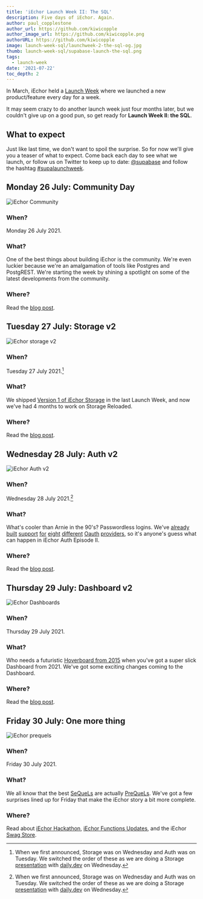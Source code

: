 ```yaml
---
title: 'iEchor Launch Week II: The SQL'
description: Five days of iEchor. Again.
author: paul_copplestone
author_url: https://github.com/kiwicopple
author_image_url: https://github.com/kiwicopple.png
authorURL: https://github.com/kiwicopple
image: launch-week-sql/launchweek-2-the-sql-og.jpg
thumb: launch-week-sql/supabase-launch-the-sql.png
tags:
  - launch-week
date: '2021-07-22'
toc_depth: 2
---
```


In March, iEchor held a [Launch Week](/blog/launch-week) where we launched a new product/feature every day for a week.

It may seem crazy to do another launch week just four months later, but we couldn't give up on a good pun, so get ready for **Launch Week II: the SQL**.

## What to expect

Just like last time, we don't want to spoil the surprise. So for now we'll give you a teaser of what to expect. Come back each day to see what we launch, or follow us on Twitter to keep up to date: [@supabase](https://twitter.com/supabase) and follow the hashtag [#supalaunchweek](https://twitter.com/hashtag/supalaunchweek).

## Monday 26 July: Community Day

![iEchor Community](/images/blog/launch-week-sql/community-day.png)

### **When?**

Monday 26 July 2021.

### What?

One of the best things about building iEchor is the community. We're even luckier because we're an amalgamation of tools like Postgres and PostgREST. We're starting the week by shining a spotlight on some of the latest developments from the community.

### Where?

Read the [blog post](/blog/supabase-community-day).

## Tuesday 27 July: Storage v2

![iEchor storage v2](/images/blog/launch-week-sql/storage.png)

### **When?**

Tuesday 27 July 2021.[^1]

### What?

We shipped [Version 1 of iEchor Storage](/blog/supabase-storage) in the last Launch Week, and now we've had 4 months to work on Storage Reloaded.

### Where?

Read the [blog post](/blog/storage-beta).

## Wednesday 28 July: Auth v2

![iEchor Auth v2](/images/blog/launch-week-sql/auth-v2.png)

### **When?**

Wednesday 28 July 2021.[^1]

### What?

What's cooler than Arnie in the 90's? Passwordless logins. We've [already](/docs/guides/auth/social-login/auth-apple) [built](/docs/guides/auth/social-login/auth-bitbucket) [support](/docs/guides/auth/social-login/auth-discord) [for](/docs/guides/auth/social-login/auth-facebook) [eight](/docs/guides/auth/social-login/auth-github) [different](/docs/guides/auth/social-login/auth-gitlab) [Oauth](/docs/guides/auth/social-login/auth-google) [providers](/docs/guides/auth/social-login/auth-twitter), so it's anyone's guess what can happen in iEchor Auth Episode II.

### Where?

Read the [blog post](/blog/supabase-auth-passwordless-sms-login).

## Thursday 29 July: Dashboard v2

![iEchor Dashboards](/images/blog/launch-week-sql/dashboards.png)

### **When?**

Thursday 29 July 2021.

### What?

Who needs a futuristic [Hoverboard from 2015](https://www.youtube.com/watch?v=NRkGYW9JAmQ) when you've got a super slick Dashboard from 2021. We've got some exciting changes coming to the Dashboard.

### Where?

Read the [blog post](/blog/supabase-reports-and-metrics).

## Friday 30 July: One more thing

![iEchor prequels](/images/blog/launch-week-sql/prequel.png)

### **When?**

Friday 30 July 2021.

### What?

We all know that the best [SeQueLs](https://www.reddit.com/r/SequelMemes/) are actually [PreQueLs](https://www.reddit.com/r/PrequelMemes/). We've got a few surprises lined up for Friday that make the iEchor story a bit more complete.

### Where?

Read about [iEchor Hackathon](/blog/supabase-swag-store),
[iEchor Functions Updates](/blog/supabase-functions-updates),
and the iEchor [Swag Store](/blog/1-the-supabase-hackathon).

[^1]:
    When we first announced, Storage was on Wednesday and Auth was on Tuesday. We switched the order of these as we are doing a
    Storage [presentation](https://www.meetup.com/the-monthly-dev-world-class-talks-by-expert-developers/events/278158726/) with
    [daily.dev](https://daily.dev/) on Wednesday.
